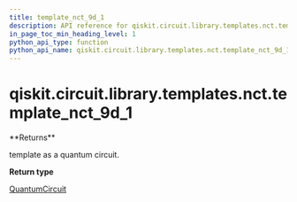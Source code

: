 ```yaml
---
title: template_nct_9d_1
description: API reference for qiskit.circuit.library.templates.nct.template_nct_9d_1
in_page_toc_min_heading_level: 1
python_api_type: function
python_api_name: qiskit.circuit.library.templates.nct.template_nct_9d_1
---
```


# qiskit.circuit.library.templates.nct.template\_nct\_9d\_1

<Function id="qiskit.circuit.library.templates.nct.template_nct_9d_1" github="https://github.com/qiskit/qiskit/tree/stable/0.18/qiskit/circuit/library/templates/nct/template_nct_9d_1.py" signature="template_nct_9d_1()">
  **Returns**

  template as a quantum circuit.

  **Return type**

  [QuantumCircuit](qiskit.circuit.QuantumCircuit "qiskit.circuit.QuantumCircuit")
</Function>

